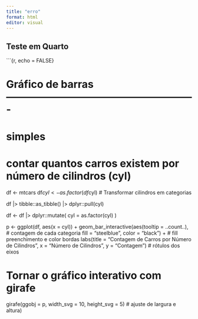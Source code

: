 ```yaml
---
title: "erro"
format: html
editor: visual
---
```


## Teste em Quarto

\`\`\`{r, echo = FALSE}

# Gráfico de barras -------------------------------------------------------

# simples

# contar quantos carros existem por número de cilindros (cyl)

df \<- mtcars df$cyl <- as.factor(df$cyl) \# Transformar cilindros em categorias

df \|\> tibble::as_tibble() \|\> dplyr::pull(cyl)

df \<- df \|\> dplyr::mutate( cyl = as.factor(cyl) )

p \<- ggplot(df, aes(x = cyl)) + geom_bar_interactive(aes(tooltip = ..count..), \# contagem de cada categoria fill = "steelblue", color = "black") + \# fill preenchimento e color bordas labs(title = "Contagem de Carros por Número de Cilindros", x = "Número de Cilindros", y = "Contagem") \# rótulos dos eixos

# Tornar o gráfico interativo com girafe

girafe(ggobj = p, width_svg = 10, height_svg = 5) \# ajuste de largura e altura)

